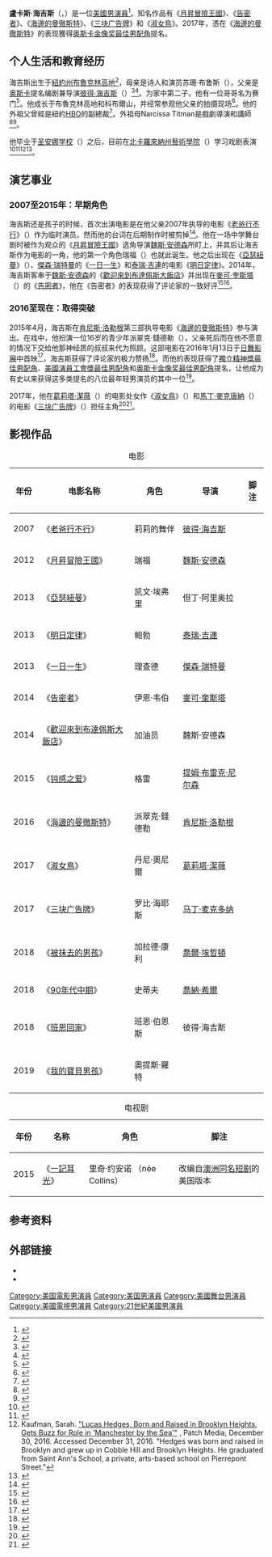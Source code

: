 {{noteTA
|G1=Show
|G2=Movie
|1=zh-tw:盧卡斯;zh-hk:路卡斯;zh-cn:卢卡斯;
|2=zh-tw:海吉斯;zh-hk:赫積斯;zh-cn:赫奇斯;
}}
{{Infobox person
| name             = 盧卡斯·海吉斯<br><small>Lucas Hedges</small>
| image            = Lucas Hedges 2017.png
| caption          = 2017年海吉斯接受訪問
| birth_place      = {{USA}}[[紐約州|紐約州]][[布魯克林高地|布魯克林高地]]
| birth_date       = {{birth date and age|1996|12|12}}<ref>{{cite book|last1=Hedges|first1=Peter|title=Baby Anger|date=1999|publisher=Dramatists Play Service|location=New York|isbn=9780822216377|pages=3|url=https://books.google.ca/books?id=yzX3VHOWxKoC&pg=PA3&lpg=PA3&dq=%22PETER+HEDGES%22+LUCAS+born&ots=d0-GXS6Q9I&sig=Imuud5UbQGquFvSV5FR_JB0vMTs&hl=en&sa=X&ved=0ahUKEwi32OCygd3RAhWqy4MKHb1qBCMQ6AEINTAJ#v=onepage&q=%22PETER%20HEDGES%22%20LUCAS%20born&f=false}}</ref>
| residence        = [[纽约州|纽约州]][[纽约|纽约]]
| alma_mater       = [[北卡羅來納州藝術學院|北卡羅來納州藝術學院]]
| occupation       = [[演员|演员]]
| years_active     = 2007–
| relatives        = [[彼得·海吉斯|彼得·海吉斯]]（父亲）
}}

'''盧卡斯·海吉斯'''（{{lang-en|Lucas Hedges}}，{{bd|1996年|12月12日}}）是一位[[美國|美國]][[男演員|男演員]]<ref>{{cite web|url=http://www.nydailynews.com/entertainment/tv-movies/brooklynite-peter-hedges-direct-steve-carell-real-life-article-1.232751|title=Brooklynite Peter Hedges direct Steve Carell's 'Real Life'|publisher=New York Daily News|date=2007-10-26|accessdate=2017-01-31|archive-date=2015-11-19|archive-url=https://web.archive.org/web/20151119161139/http://www.nydailynews.com/entertainment/tv-movies/brooklynite-peter-hedges-direct-steve-carell-real-life-article-1.232751|dead-url=no}}</ref>。知名作品有《[[月昇冒險王國|月昇冒險王國]]》、《[[告密者_(2014年電影)|告密者]]》、《[[海邊的曼徹斯特|海邊的曼徹斯特]]》、《[[三块广告牌|三块广告牌]]》和《[[淑女鳥|淑女鳥]]》。2017年，憑在《[[海邊的曼徹斯特|海邊的曼徹斯特]]》的表现獲得[[奥斯卡金像奖最佳男配角|奥斯卡金像奖最佳男配角]]提名。

==个人生活和教育经历==
海吉斯出生于[[紐約州|紐約州]][[布魯克林高地|布魯克林高地]]<ref>{{cite web|url=http://patch.com/new-york/heights-dumbo/lucas-hedges-born-raised-brooklyn-heights-gets-buzz-role-manchester-sea|title=Lucas Hedges, Born and Raised in Brooklyn Heights, Gets Buzz for Role in 'Manchester by the Sea'|publisher=Brooklyn Heights Patch|date=2016-12-30|accessdate=2017-01-31|archive-date=2017-02-02|archive-url=https://web.archive.org/web/20170202004155/http://patch.com/new-york/heights-dumbo/lucas-hedges-born-raised-brooklyn-heights-gets-buzz-role-manchester-sea|dead-url=no}}</ref>，母亲是诗人和演员苏珊·布鲁斯（{{lang|en|Susan Bruce}}），父亲是[[奥斯卡金像奖|奥斯卡]]提名编剧兼导演[[彼得·海吉斯|彼得·海吉斯]]（{{lang|en|Peter Hedges}}）<ref>{{cite web|url=https://www.news.iastate.edu/news/2010/apr/HedgesLecture|title='Dan in Real Life' director and writer Peter Hedges will speak April 14 at ISU|work=Iowa State University|date=April 6, 2010|accessdate=May 7, 2018|archive-date=2018-02-21|archive-url=https://web.archive.org/web/20180221020747/https://www.news.iastate.edu/news/2010/apr/HedgesLecture|dead-url=no}}</ref><ref>{{cite web|first=Tom|last=Clavin|url=http://www.27east.com/news/article.cfm/news/224719/For-filmmaker-Peter-Hedges-its-all-in-the-timing|title=For filmmaker Peter Hedges, it's all in the timing|work=27east-com|date=July 28, 2009|accessdate=May 7, 2018|archive-date=2018-05-07|archive-url=https://web.archive.org/web/20180507221807/http://www.27east.com/news/article.cfm/news/224719/For-filmmaker-Peter-Hedges-its-all-in-the-timing|dead-url=no}}</ref>。为家中第二子。他有一位哥哥名为赛门<ref>{{cite web|url=http://www.huffingtonpost.com/regina-weinreich/the-odd-life-of-timothy-green_b_1698279.html|title=Garden Party at Goose Creek: The Odd Life of Timothy Green|publisher=The Huffington Post|date=2012-07-24|accessdate=2017-01-31|archive-date=2016-03-07|archive-url=https://web.archive.org/web/20160307122651/http://www.huffingtonpost.com/regina-weinreich/the-odd-life-of-timothy-green_b_1698279.html|dead-url=no}}</ref>。他成长于布魯克林高地和科布爾山，并经常参观他父亲的拍摄现场<ref>{{cite web |url=http://wwd.com/eye/people/lucas-hedges-sundance-2016-casey-affleck-matt-damon-10323796/ |title=Sundance 2016: Five Minutes with Lucas Hedges |work=WWD |first=Leigh |last=Nordstrom |date=2016-01-24 |accessdate=2016-12-01 |archive-date=2017-02-28 |archive-url=https://web.archive.org/web/20170228204207/http://wwd.com/eye/people/lucas-hedges-sundance-2016-casey-affleck-matt-damon-10323796/ |dead-url=no }}</ref>。他的外祖父曾經是紐約[[HBO|HBO]]的副總裁<ref>{{cite web|url=https://www.nytimes.com/1993/06/06/style/weddings-susan-b-titman-peter-s-hedges.html|title=WEDDINGS; Susan B. Titman, Peter S. Hedges|work=The New York Times|date=June 6, 1993|accessdate=May 7, 2018|archive-date=2018-05-07|archive-url=https://web.archive.org/web/20180507230330/https://www.nytimes.com/1993/06/06/style/weddings-susan-b-titman-peter-s-hedges.html|dead-url=no}}</ref>。外祖母Narcissa Titman是戲劇導演和講師<ref>{{cite web|first=Peter|last=Stamelman|url=http://www.brooklyneagle.com/articles/2017/11/14/brooklyn-kid-now-star-supporting-roles-lead|title=Brooklyn kid now a star in supporting roles & lead|work=Brooklyn Daily Eagle|date=November 14, 2017|accessdate=May 7, 2018|archive-url=https://web.archive.org/web/20180507222303/http://www.brooklyneagle.com/articles/2017/11/14/brooklyn-kid-now-star-supporting-roles-lead|archive-date=2018-05-07|dead-url=yes}}</ref><ref>{{cite web|first=Lynn|last=Douglass|url=https://www.forbes.com/sites/lynndouglass/2012/11/19/yoko-ono-honored-for-feminist-art-says-not-saying-anything-with-art-a-waste/|title=Yoko Ono Honored For Feminist Art, Says Not Saying Anything With Art "A Waste"|work=Forbes|date=November 19, 2012|accessdate=May 7, 2018|archive-date=2018-05-07|archive-url=https://web.archive.org/web/20180507223827/https://www.forbes.com/sites/lynndouglass/2012/11/19/yoko-ono-honored-for-feminist-art-says-not-saying-anything-with-art-a-waste/|dead-url=no}}</ref>。

他毕业于[[圣安娜学校_(纽约州)|圣安娜学校]]（{{lang|en|Saint Ann's School}}）之后，目前在[[北卡羅來納州藝術學院|北卡羅來納州藝術學院]]（{{lang|en|University of North Carolina School of the Arts}}）学习戏剧表演<ref>{{cite web |url=http://www.huffingtonpost.com/entry/get-to-know-the-breakout-star-of-manchester-by-the-sea-lucas-hedges_us_582cdf58e4b030997bbd632e |title=Get To Know The Breakout Star Of ‘Manchester By The Sea,’ Lucas Hedges |work=[[The_Huffington_Post|The Huffington Post]] |first=Leigh |last=Blickley |date=2016-11-21 |accessdate=2016-12-01 |archive-date=2016-11-30 |archive-url=https://web.archive.org/web/20161130051932/http://www.huffingtonpost.com/entry/get-to-know-the-breakout-star-of-manchester-by-the-sea-lucas-hedges_us_582cdf58e4b030997bbd632e |dead-url=no }}</ref><ref>{{cite web |url=http://www.filmindependent.org/spirit-awards/nominee/lucas-hedges/ |title=Lucas Hedges |publisher=Independent Spirit Awards |accessdate=2016-12-03 |deadurl=yes |archiveurl=https://web.archive.org/web/20161220031259/http://www.filmindependent.org/spirit-awards/nominee/lucas-hedges/ |archivedate=2016-12-20 }}</ref><ref>Kaufman, Sarah. [http://patch.com/new-york/heights-dumbo/lucas-hedges-born-raised-brooklyn-heights-gets-buzz-role-manchester-sea "Lucas Hedges, Born and Raised in Brooklyn Heights, Gets Buzz for Role in 'Manchester by the Sea'"] {{Wayback|url=http://patch.com/new-york/heights-dumbo/lucas-hedges-born-raised-brooklyn-heights-gets-buzz-role-manchester-sea |date=20170202004155 }}, Patch Media, December 30, 2016. Accessed December 31, 2016. "Hedges was born and raised in Brooklyn and grew up in Cobble Hill and Brooklyn Heights. He graduated from Saint Ann's School, a private, arts-based school on Pierrepont Street."</ref><ref>{{cite news|last1=Lewis|first1=Rebecca|title=Spider-Man star Tom Holland among BAFTA'S 2017 EE Rising Star nominees|url=http://metro.co.uk/2017/01/05/spider-man-star-tom-holland-among-the-2017-ee-bafta-rising-star-nominees-6362414/|accessdate=2017-01-23|work=Metro|date=2017-01-05|archive-date=2017-02-02|archive-url=https://web.archive.org/web/20170202013638/http://metro.co.uk/2017/01/05/spider-man-star-tom-holland-among-the-2017-ee-bafta-rising-star-nominees-6362414/|dead-url=no}}</ref>。

==演艺事业==
===2007至2015年：早期角色===
海吉斯还是孩子的时候，首次出演电影是在他父亲2007年执导的电影《[[老爸行不行|老爸行不行]]》（{{lang|en|''Dan in Real Life''}}）作为临时演员。然而他的台词在后期制作时被剪掉<ref>{{cite web |url=http://www.latimes.com/entertainment/envelope/la-en-mn-lucas-hedges-20161109-snap-20161108-story.html |title=Lucas Hedges finds the lightness within the dark drama of 'Manchester by the Sea' |work=[[Los_Angeles_Times|Los Angeles Times]] |first=Lisa |last=Rosen |date=2016-11-10 |accessdate=2016-12-04 |archive-date=2016-11-30 |archive-url=https://web.archive.org/web/20161130151911/http://www.latimes.com/entertainment/envelope/la-en-mn-lucas-hedges-20161109-snap-20161108-story.html |dead-url=no }}</ref>。他在一场中学舞台剧时被作为观众的《[[月昇冒險王國|月昇冒險王國]]》选角导演[[魏斯·安德森|魏斯·安德森]]所盯上，并其后让海吉斯作为电影的一角，他的第一个角色瑞福（{{lang|en|Redford}}）也就此诞生。他之后出现在《[[亞瑟紐曼|亞瑟紐曼]]》（{{lang|en|''Arthur Newman''}}）、[[傑森·瑞特曼|傑森·瑞特曼]]的《[[一日一生|一日一生]]》和[[泰瑞·吉連|泰瑞·吉連]]的电影《[[明日定律|明日定律]]》。2014年，海吉斯客串于[[魏斯·安德森|魏斯·安德森]]的《[[歡迎來到布達佩斯大飯店|歡迎來到布達佩斯大飯店]]》并出现在[[麥可·奎斯塔|麥可·奎斯塔]]（{{lang|en|Michael Cuesta}}）的《[[告密者_(2014年電影)|告密者]]》，他在《告密者》的表现获得了评论家的一致好评<ref>{{cite web |url=http://www.indiewire.com/2014/09/review-kill-the-messenger-starring-jeremy-renner-mary-elizabeth-winstead-rosemarie-dewitt-271870/ |title=Review: ‘Kill The Messenger’ Starring Jeremy Renner, Mary Elizabeth Winstead & Rosemarie DeWitt |publisher=IndieWire |first=Rodrigo |last=Perez |date=2014-09-26 |accessdate=2016-12-04 |archive-date=2016-12-20 |archive-url=https://web.archive.org/web/20161220053412/http://www.indiewire.com/2014/09/review-kill-the-messenger-starring-jeremy-renner-mary-elizabeth-winstead-rosemarie-dewitt-271870/ |dead-url=no }}</ref><ref>{{cite web |url=http://www.hollywoodreporter.com/review/kill-messenger-film-review-735836 |title='Kill the Messenger': Film Review |first=Todd |last=McCarthy |date=2014-09-26 |accessdate=2016-12-04 |archive-date=2016-11-28 |archive-url=https://web.archive.org/web/20161128035811/http://www.hollywoodreporter.com/review/kill-messenger-film-review-735836 |dead-url=no }}</ref>。

===2016至现在：取得突破===
2015年4月，海吉斯在[[肯尼斯·洛勒根|肯尼斯·洛勒根]]第三部执导电影《[[海邊的曼徹斯特|海邊的曼徹斯特]]》参与演出。在戏中，他扮演一位16岁的青少年派翠克·錢德勒（{{lang|en|Patrick Chandler}}），父亲死后而在他不愿意的情况下交给他那神经质的叔叔来代为照顾。这部电影在2016年1月13日于[[日舞影展|日舞影展]]中首映<ref>{{cite web |url=https://www.sundance.org/projects/manchester-by-the-sea |title=Manchester by The Sea |website=Sundance Film Festival |accessdate=2016-09-03 |archive-date=2020-01-27 |archive-url=https://web.archive.org/web/20200127220320/https://www.sundance.org/projects/manchester-by-the-sea |dead-url=no }}</ref>，海吉斯获得了评论家的极力赞扬<ref>{{cite web |url=http://variety.com/2016/film/festivals/manchester-by-the-sea-review-sundance-casey-affleck-1201687256/ |title=Sundance Film Review: 'Manchester by the Sea' |work=[[Variety_(magazine)|Variety]] |first=Justin |last=Chang |date=2016-01-23 |accessdate=2016-12-04 |archive-date=2021-04-26 |archive-url=https://web.archive.org/web/20210426144004/https://variety.com/2016/film/festivals/manchester-by-the-sea-review-sundance-casey-affleck-1201687256/ |dead-url=no }}</ref>。而他的表现获得了[[独立精神奖|獨立精神獎最佳男配角]]、[[美國演員工會獎最佳男配角|美國演員工會獎最佳男配角]]和[[奥斯卡金像奖最佳男配角|奥斯卡金像奖最佳男配角]]提名，让他成为有史以来获得这多类提名的八位最年轻男演员的其中一位<ref>{{cite web|url=http://www.tvguide.com/news/oscar-snubs-and-surprises-amy-adams-mel-gibson/|title=Oscar Snubs and Surprises: Amy Adams Out, but Mel Gibson Is Welcomed Back In|work=''[[TV_Guide|TV Guide]]|first=Joyce|last=Eng|date=2017-01-24|accessdate=2017-01-26|archive-date=2017-12-01|archive-url=https://web.archive.org/web/20171201040950/http://www.tvguide.com/news/oscar-snubs-and-surprises-amy-adams-mel-gibson/|dead-url=no}}</ref>。

2017年，他在[[葛莉塔·潔薇|葛莉塔·潔薇]]（{{lang|en|Greta Gerwig}}）的电影处女作《[[淑女鳥|淑女鳥]]》（{{lang|en|''Lady Bird''}}）和[[馬丁·麥克唐納|馬丁·麥克唐納]]（{{lang|en|Martin McDonagh}}）的电影《[[三块广告牌|三块广告牌]]》（{{lang|en|''Three Billboards Outside Ebbing, Missouri''}}）担任主角<ref>{{cite web |url=https://www.youtube.com/watch?v=OuTTnXEWZfc |title=Lucas Hedges ('Manchester by the Sea') on his character's 'deep emotional well' |publisher=[[YouTube|YouTube]] |accessdate=2016-12-04 |archive-date=2018-09-11 |archive-url=https://web.archive.org/web/20180911092359/https://www.youtube.com/watch?v=OuTTnXEWZfc |dead-url=no }}</ref><ref>{{cite news |last1=Sneider |first1=Jeff |url=http://www.thewrap.com/peter-dinklage-john-hawkes-lucas-hedges-join-martin-mcdonaghs-three-billboards/ |title=Peter Dinklage, John Hawkes, Lucas Hedges Join Martin McDonagh’s New Movie (Exclusive) |date=2016-04-07 |work=The Wrap |accessdate=2016-12-04 |archive-date=2016-09-01 |archive-url=https://web.archive.org/web/20160901123724/http://www.thewrap.com/peter-dinklage-john-hawkes-lucas-hedges-join-martin-mcdonaghs-three-billboards/ |dead-url=no }}</ref>。

== 影视作品 ==
{| class="wikitable plainrowheaders sortable"
|+ 电影
|-
! scope="col" | 年份
! scope="col" | 电影名称
! scope="col" | 角色
! scope="col" | 导演
! class="unsortable" | 脚注
|-
| 2007
! scope="row" | 《[[老爸行不行|老爸行不行]]》
| 莉莉的舞伴
| [[彼得·海吉斯|彼得·海吉斯]]
|
|-
| 2012
! scope="row" | 《[[月昇冒險王國|月昇冒險王國]]》
| 瑞福
| [[魏斯·安德森|魏斯·安德森]]
|
|-
| 2013
! scope="row" | 《[[亞瑟紐曼|亞瑟紐曼]]》
| 凯文·埃弗里
| 但丁·阿里奥拉
|
|-
| 2013
! scope="row" | 《[[明日定律|明日定律]]》
| 鲍勃
| [[泰瑞·吉連|泰瑞·吉連]]
|
|-
| 2013
! scope="row" | 《[[一日一生|一日一生]]》
| 理查德
| [[傑森·瑞特曼|傑森·瑞特曼]]
|
|-
| 2014
! scope="row" | 《[[告密者_(2014年電影)|告密者]]》
| 伊恩·韦伯
| [[麥可·奎斯塔|麥可·奎斯塔]]
|
|-
| 2014
! scope="row" | 《[[歡迎來到布達佩斯大飯店|歡迎來到布達佩斯大飯店]]》
| 加油员
| 魏斯·安德森
|
|-
| 2015
! scope="row" | 《[[钝感之爱|钝感之爱]]》
| 格雷
| [[提姆·布雷克·尼尔森|提姆·布雷克·尼尔森]]
| 
|-
| 2016
! scope="row" | 《[[海邊的曼徹斯特|海邊的曼徹斯特]]》
| 派翠克·錢德勒
| [[肯尼斯·洛勒根|肯尼斯·洛勒根]]
| 
|-
| 2017
! scope="row" | 《[[淑女鳥|淑女鳥]]》
| 丹尼·奧尼爾
| [[葛莉塔·潔薇|葛莉塔·潔薇]]
| 
|-
| 2017
! scope="row" | 《[[三块广告牌|三块广告牌]]》
| 罗比·海耶斯
| [[马丁·麦克多纳|马丁·麦克多纳]]
| 
|-
| 2018
! scope="row" | 《[[被抹去的男孩|被抹去的男孩]]》
| 加拉德·康利
| [[喬爾·埃哲頓|喬爾·埃哲頓]]
| 
|-
| 2018
! scope="row" | 《[[90年代中期|90年代中期]]》
| 史蒂夫
| [[喬納·希爾|喬納·希爾]]
| 
|-
| 2018
! scope="row" | 《[[班恩回家|班恩回家]]》
| 班恩·伯恩斯
| 彼得·海吉斯
| 
|-
| 2019
! scope="row" | 《[[我的寶貝男孩|我的寶貝男孩]]》
| 奧提斯·羅特
| {{le|艾瑪·哈瑞爾|Alma Har'el}}
| 
|}

{| class="wikitable plainrowheaders sortable"
|+ 电视剧
|-
! scope="col" | 年份
! scope="col" | 名称
! scope="col" | 角色
! scope="col" class="unsortable" | 脚注
|-
| 2015
! scope="row" | 《[[一記耳光_(美国系列)|一記耳光]]》
| 里奇·约安诺 （née Collins）
| 改编自[[一记耳光_(澳洲系列)|澳洲同名短剧]]的美国版本
|}

==参考资料 ==
{{reflist}}

==外部链接==
{{Portal box|人物|电影|美国}}
* {{IMDb name|2348627|盧卡斯·海吉斯}}
* {{Rotten Tomatoes person|lucas_hedges}}

{{評論家選擇電影獎最佳年輕演員}}
{{2011至2020年美国演员工会奖最佳电影群体演出奖}}
{{DEFAULTSORT: Hedges, Lucas}}

[[Category:美国電影男演員|Category:美国電影男演員]]
[[Category:美国男演員|Category:美国男演員]]
[[Category:美國舞台男演員|Category:美國舞台男演員]]
[[Category:美國電視男演員|Category:美國電視男演員]]
[[Category:21世紀美國男演員|Category:21世紀美國男演員]]